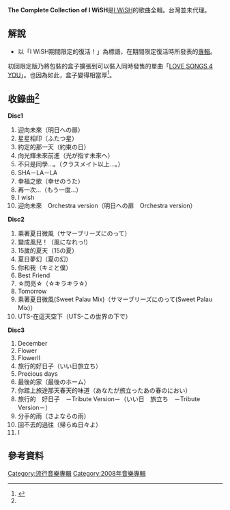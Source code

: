 {{Infobox Album |
| Name       = The Complete Collection of I WiSH
| Type       = [[精選輯|精選輯]]
| Artist     = [[I_WiSH|I WiSH]]
| Released   = 2008年2月14日
| Recorded   = 
| Genre      = [[J-POP|J-POP]]
| Length     = 
| Label      = [[SME_Records|SME Records]]
| Producer   = 
| Reviews    = 
| Chart position= * 週間最高順位54位（[[公信榜|公信榜]]）
| Certification = 
| Last album = [[BEST_WiSHES|BEST WiSHES]]<br/>（2006年）
| This album = '''The Complete Collection of I WiSH'''<br/>（2008年）
}}

'''The Complete Collection of I WiSH'''是[[I_WiSH|I WiSH]]的歌曲全輯。台灣並未代理。

== 解說 ==
* 以「I WiSH期間限定的復活！」為標語，在期間限定復活時所發表的[[專輯|專輯]]。
初回限定版乃將包裝的盒子擴張到可以裝入同時發售的單曲「[[LOVE_SONGS_4_YOU|LOVE SONGS 4 YOU]]」。也因為如此，盒子變得相當厚<ref name=ref>{{Cite web |url=http://www.sonymusic.co.jp/Music/Arch/SMER/IWiSH/SECL-590/index.html |title=Sony Music Online Japan : I WiSH : THE COMPLETE COLLECTION OF I WiSH |accessdate=2010-06-19 |archive-date=2008-09-20 |archive-url=https://web.archive.org/web/20080920053349/http://www.sonymusic.co.jp/Music/Arch/SMER/IWiSH/SECL-590/index.html |dead-url=no }}</ref>。

== 收錄曲<ref name="ref"></ref> ==
'''Disc1''' 
# 	迎向未來（明日への扉）		
# 	星星相印（ふたつ星）
# 	約定的那一天（約束の日）		
# 	向光輝未來前進（光が指す未來へ）		
# 	不只是同學…。（クラスメイト以上…。）		
# 	SHA－LA－LA		
# 	幸福之歌（幸せのうた）		
# 	再一次...（もう一度...）		
# 	I wish		
# 	迎向未來　Orchestra version（明日への扉　Orchestra version）		
'''Disc2''' 
# 	乘著夏日微風（サマーブリーズにのって）		
# 	變成風兒！（風になれっ!）		
# 	15歲的夏天（15の夏）		
# 	夏日夢幻（夏の幻）		
#	你和我（キミと僕）		
#	Best Friend		
#	☆閃亮☆（☆キラキラ☆）		
#	Tomorrow		
#	乘著夏日微風(Sweet Palau Mix)（サマーブリーズにのって(Sweet Palau Mix)）		
# 	UTS-在這天空下（UTS-この世界の下で）		
'''Disc3''' 
#	December		
#	Flower		
#	FlowerII		
#	旅行的好日子（いい日旅立ち）		
#	Precious days		
#	最後的家（最後のホーム）		
#	你踏上旅途那天春天的味道（あなたが旅立ったあの春のにおい）		
#	旅行的　好日子　－Tribute Version－（いい日　旅立ち　－Tribute Version－）		
#	分手的雨（さよならの雨）		
#	回不去的過往（帰らぬ日々よ）		
#	I

== 參考資料 ==
<references/>

[[Category:流行音樂專輯|Category:流行音樂專輯]]
[[Category:2008年音樂專輯|Category:2008年音樂專輯]]

{{I WiSH}}